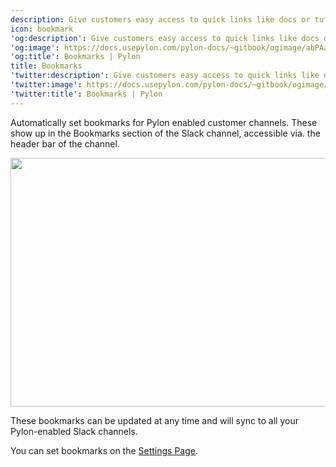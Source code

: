 ---
description: Give customers easy access to quick links like docs or tutorials
icon: bookmark
'og:description': Give customers easy access to quick links like docs or tutorials
'og:image': https://docs.usepylon.com/pylon-docs/~gitbook/ogimage/abPAapQnzwYzHwpAbAd3
'og:title': Bookmarks | Pylon
title: Bookmarks
'twitter:description': Give customers easy access to quick links like docs or tutorials
'twitter:image': https://docs.usepylon.com/pylon-docs/~gitbook/ogimage/abPAapQnzwYzHwpAbAd3
'twitter:title': Bookmarks | Pylon
---
Automatically set bookmarks for Pylon enabled customer channels. These show up in the Bookmarks section of the Slack channel, accessible via. the header bar of the channel.

<Frame>
<img alt="" class="block" data-testid="zoom-image" fetchpriority="high" height="398" sizes="(max-width: 640px) 400px, 768px" src="/images/2b4a2824.png" width="1638"/>
</Frame>

These bookmarks can be updated at any time and will sync to all your Pylon-enabled Slack channels.

You can set bookmarks on the [Settings Page](https://app.usepylon.com/settings/bookmarks).

